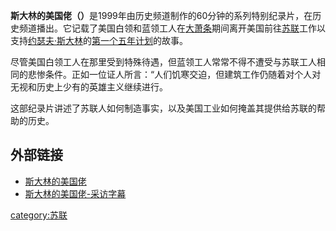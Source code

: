 '''斯大林的美国佬（{{Lang-en|Yanks for Stalin}}）'''是1999年由历史频道制作的60分钟的系列特别纪录片，在历史频道播出。它记载了美国白领和蓝领工人在[[大萧条|大萧条]]期间离开美国前往[[苏联|苏联]]工作以支持[[约瑟夫·维萨里奥诺维奇·斯大林|约瑟夫·斯大林]]的[[第一个五年计划_(苏联)|第一个五年计划]]的故事。

尽管美国白领工人在那里受到特殊待遇，但蓝领工人常常不得不遭受与苏联工人相同的悲惨条件。正如一位证人所言：“人们饥寒交迫，但建筑工作仍随着对个人对无视和历史上少有的英雄主义继续进行。

这部纪录片讲述了苏联人如何制造事实，以及美国工业如何掩盖其提供给苏联的帮助的历史。

==外部链接==
*[http://abamedia.com/filmography 斯大林的美国佬] {{Wayback|url=http://abamedia.com/filmography |date=20200224081445 }}
*[https://www.pbs.org/redfiles/rao/catalogues/trans/yfs/yanks_kotk_1.html 斯大林的美国佬-采访字幕] {{Wayback|url=https://www.pbs.org/redfiles/rao/catalogues/trans/yfs/yanks_kotk_1.html |date=20181027105303 }}


{{斯大林}}
[[category:苏联|category:苏联]]